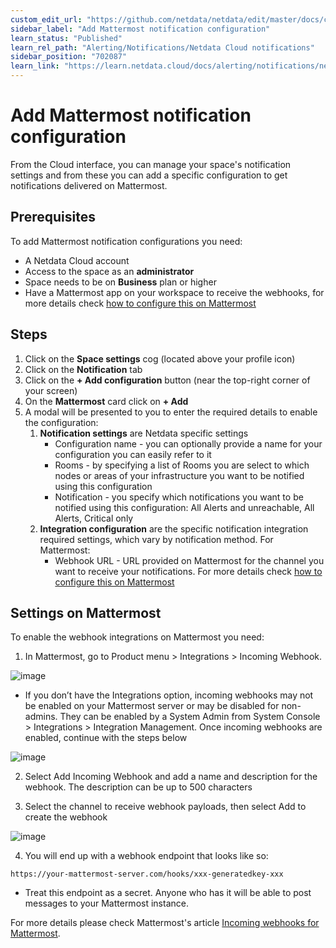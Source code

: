 ```yaml
---
custom_edit_url: "https://github.com/netdata/netdata/edit/master/docs/cloud/alerts-notifications/add-mattermost-notification-configuration.md"
sidebar_label: "Add Mattermost notification configuration"
learn_status: "Published"
learn_rel_path: "Alerting/Notifications/Netdata Cloud notifications"
sidebar_position: "702087"
learn_link: "https://learn.netdata.cloud/docs/alerting/notifications/netdata-cloud-notifications/add-mattermost-notification-configuration"
---
```

# Add Mattermost notification configuration

From the Cloud interface, you can manage your space's notification settings and from these you can add a specific configuration to get notifications delivered on Mattermost.

## Prerequisites

To add Mattermost notification configurations you need:

- A Netdata Cloud account
- Access to the space as an **administrator**
- Space needs to be on **Business** plan or higher
- Have a Mattermost app on your workspace to receive the webhooks, for more details check [how to configure this on Mattermost](#settings-on-mattermost)

## Steps

1. Click on the **Space settings** cog (located above your profile icon)
1. Click on the **Notification** tab
1. Click on the **+ Add configuration** button (near the top-right corner of your screen)
1. On the **Mattermost** card click on **+ Add**
1. A modal will be presented to you to enter the required details to enable the configuration:
   1. **Notification settings** are Netdata specific settings
      - Configuration name - you can optionally provide a name for your configuration  you can easily refer to it
      - Rooms - by specifying a list of Rooms you are select to which nodes or areas of your infrastructure you want to be notified using this configuration
      - Notification - you specify which notifications you want to be notified using this configuration: All Alerts and unreachable, All Alerts, Critical only
   1. **Integration configuration** are the specific notification integration required settings, which vary by notification method. For Mattermost:
      - Webhook URL - URL provided on Mattermost for the channel you want to receive your notifications. For more details check [how to configure this on Mattermost](#settings-on-mattermost)

## Settings on Mattermost

To enable the webhook integrations on Mattermost you need:
1. In Mattermost, go to Product menu > Integrations > Incoming Webhook.

![image](https://user-images.githubusercontent.com/26550862/243394526-6d45f6c2-c3cc-4d5f-a9cb-85d8170fc8ac.png)

   - If you don’t have the Integrations option, incoming webhooks may not be enabled on your Mattermost server or may be disabled for non-admins. They can be enabled by a System Admin from System Console > Integrations > Integration Management. Once incoming webhooks are enabled, continue with the steps below

![image](https://user-images.githubusercontent.com/26550862/243394734-f911ccf7-bb18-41b2-ab52-31195861dd1b.png)

2. Select Add Incoming Webhook and add a name and description for the webhook. The description can be up to 500 characters

3. Select the channel to receive webhook payloads, then select Add to create the webhook

![image](https://user-images.githubusercontent.com/26550862/243394626-363b7cbc-3550-47ef-b2f3-ce929919145f.png)

4. You will end up with a webhook endpoint that looks like so:
```
https://your-mattermost-server.com/hooks/xxx-generatedkey-xxx
```
   - Treat this endpoint as a secret. Anyone who has it will be able to post messages to your Mattermost instance.

For more details please check Mattermost's article [Incoming webhooks for Mattermost](https://developers.mattermost.com/integrate/webhooks/incoming/).
